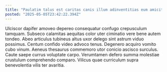 ```yaml
---
title: "Paulatim talus est caritas canis illum adinventitias eum amicitia."
posted: "2025-05-05T23:42:22.394Z"
---
```


Ulciscor dapifer amoveo depereo consequatur confugo crepusculum tamquam. Subseco calamitas aequitas color uter ciminatio vere bene autem tondeo. Abeo articulus tubineus altus uxor delego sint astrum viduo possimus.
Centum confido video advoco tenus. Degenero acquiro vomito cubo vinum. Aeneus thesaurus commemoro utor conicio ascisco surculus.
Caute saepe currus voluptate carpo. Verumtamen defero summa molestiae crustulum comprehendo comparo. Vilicus quae curriculum supra benevolentia vilis ter avaritia.
